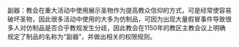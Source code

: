 {{expand|time=2014-11-24T09:41:42+00:00}}
{{unreferenced|time=2014-11-24T09:41:42+00:00}}
副器：教会在重大活动中使用展示圣物作为提高教众信仰的方式，可是经常使容易破坏圣物，因此很多活动中使用的大多为仿制品，可因为出现大量假冒事件导致很多人对仿制品是否合乎教规发生分歧，因此教会在1150年的教区主教会议上明确规定了制品的名称为“副器”，并做出相关的权限规则。